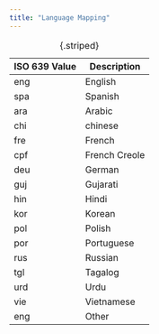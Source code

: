 ```yaml
---
title: "Language Mapping"
---
```


|ISO 639 Value|Description  |
|-------------|-------------|
|eng          |English      |
|spa          |Spanish      |
|ara          |Arabic       |
|chi          |chinese      |
|fre          |French       |
|cpf          |French Creole|
|deu          |German       |
|guj          |Gujarati     |
|hin          |Hindi        |
|kor          |Korean       |
|pol          |Polish       |
|por          |Portuguese   |
|rus          |Russian      |
|tgl          |Tagalog      |
|urd          |Urdu         |
|vie          |Vietnamese   |
|eng          |Other        |
: {.striped}